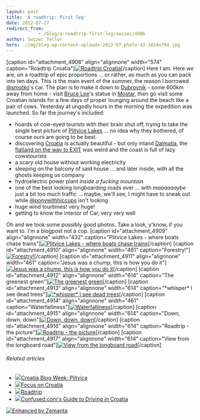 ```yaml
---
layout: post
title: 'A roadtrip: First leg'
date: 2012-07-27
redirect_from: 
            - /blog/a-roadtrip-first-leg/swizec/4906
author: Swizec Teller
hero: ./img/blog-wp-content-uploads-2012-07-photo-43-1024x764.jpg
---
```

\[caption id="attachment_4908" align="alignnone" width="574" caption="Roadtrip Croatia"][![Roadtrip Croatia](./img/blog-wp-content-uploads-2012-07-photo-43-1024x764.jpg "Roadtrip Croatia")](http://swizec.com/blog/wp-content/uploads/2012/07/photo-43.jpeg)\[/caption] Here I am. Here _we_ are, on a roadtrip of epic proportions ... or rather, as much as you can pack into ten days. This is the main event of the summer, the reason I borrowed [@smotko](http://twitter.com/smotko)'s car. The plan is to make it down to [Dubrovnik](http://whc.unesco.org/en/list/95 "Old City of Dubrovnik") - some 600km away from home - visit [Bruce Lee](http://www.bruceleefoundation.com/ "Bruce Lee")'s statue in [Mostar](<http://maps.google.com/maps?ll=43.3333333333,17.8&spn=0.1,0.1&q=43.3333333333,17.8 (Mostar)&t=h> "Mostar"), then go visit some Croatian islands for a few days of proper lounging around the beach like a pair of cows. Yesterday at ungodly hours in the morning the expedition was launched. So far the journey's included:

- hoards of cow-eyed tourists with their brain shut off, trying to take the single best picture of [Plitvice Lakes](http://whc.unesco.org/en/list/98 "Plitvice Lakes National Park") ... no idea why they bothered, of course ours are going to be best.
- discovering [Croatia](<http://maps.google.com/maps?ll=45.8,16.0&spn=10.0,10.0&q=45.8,16.0 (Croatia)&t=h> "Croatia") is actually beautiful - but only inland [Dalmatia](http://en.wikipedia.org/wiki/Dalmatia "Dalmatia"), the [flatland on the way to EXIT](http://swizec.com/blog/geek-at-a-music-festival-day-1/swizec/4825 "Geek at a music festival: Day 1") was weird and the coast is full of lazy cowstourists
- a scary old house without working electricity
- sleeping on the balcony of said house ... and later inside, with all the ghosts keeping us company
- hydroelectric power plant _inside a fucking mountain_
- one of the best looking longboarding roads ever ... with _maaaaaaybe_ just a bit too much traffic ... maybe, we'll see, I might have to sneak out while [@ponywithhiccups](http://twitter.com/ponywithhiccups) isn't looking
- huge wind tourbines! very huge!
- getting to know the interior of Car, very very well

Oh and we took some possibly good photos. Take a look, y'know, if you want to. I'm a blogpost not a cop. \[caption id="attachment_4909" align="alignnone" width="432" caption="Plitvice Lakes - where boats chase trains"][![Plitvice Lakes - where boats chase trains](http://swizec.com/blog/wp-content/uploads/2012/07/IMG_20120726_183936.jpeg "Plitvice Lakes - where boats chase trains")](./img/blog-wp-content-uploads-2012-07-IMG_20120726_183936.jpg)\[/caption] \[caption id="attachment_4910" align="alignnone" width="461" caption="Forestry!"][![Forestry!](./img/blog-wp-content-uploads-2012-07-IMG_1452-768x1024.jpg "Forestry!")](http://swizec.com/blog/wp-content/uploads/2012/07/IMG_1452.jpg)\[/caption] \[caption id="attachment_4911" align="alignnone" width="461" caption="Jesus was a chump, this is how you do it"][![Jesus was a chump, this is how you do it](./img/blog-wp-content-uploads-2012-07-IMG_1438-768x1024.jpg "Jesus was a chump, this is how you do it")](http://swizec.com/blog/wp-content/uploads/2012/07/IMG_1438.jpg)\[/caption] \[caption id="attachment_4912" align="alignnone" width="614" caption="The greenest green"][![The greenest green](./img/blog-wp-content-uploads-2012-07-photo-13-e1343393002368.jpg "The greenest green")](http://swizec.com/blog/wp-content/uploads/2012/07/photo-13.jpeg)\[/caption] \[caption id="attachment_4913" align="alignnone" width="614" caption="\*whisper\* I see dead trees"][![\*whisper\* I see dead trees](./img/blog-wp-content-uploads-2012-07-photo-23-1024x764.jpg "*whisper* I see dead trees")](http://swizec.com/blog/wp-content/uploads/2012/07/photo-23.jpeg)\[/caption] \[caption id="attachment_4914" align="alignnone" width="461" caption="Waterfalliness"][![Waterfalliness](./img/blog-wp-content-uploads-2012-07-IMG_1559-768x1024.jpg "Waterfalliness")](http://swizec.com/blog/wp-content/uploads/2012/07/IMG_1559.jpg)\[/caption] \[caption id="attachment_4915" align="alignnone" width="614" caption="Down, down, down"][![Down, down, down](./img/blog-wp-content-uploads-2012-07-IMG_1565-1024x768.jpg "Down, down, down")](http://swizec.com/blog/wp-content/uploads/2012/07/IMG_1565.jpg)\[/caption] \[caption id="attachment_4916" align="alignnone" width="614" caption="Roadtrip - the picture"][![Roadtrip - the picture](./img/blog-wp-content-uploads-2012-07-IMG_1646-1024x768.jpg "Roadtrip - the picture")](http://swizec.com/blog/wp-content/uploads/2012/07/IMG_1646.jpg)\[/caption] \[caption id="attachment_4917" align="alignnone" width="614" caption="View from the longboard road"][![View from the longboard road](./img/blog-wp-content-uploads-2012-07-photo-52-1024x764.jpg "View from the longboard road")](http://swizec.com/blog/wp-content/uploads/2012/07/photo-52.jpeg)\[/caption]

###### Related articles

- [![](http://i.zemanta.com/94797801_80_80.jpg)](http://theegotripper.com/2012/06/17/croatia-blog-week-plitvice/)[Croatia Blog Week: Plitvice](http://theegotripper.com/2012/06/17/croatia-blog-week-plitvice/)
- [![](http://i.zemanta.com/94912564_80_80.jpg)](http://travelnotes.wordpress.com/2012/06/18/focus-on-croatia/)[Focus on Croatia](http://travelnotes.wordpress.com/2012/06/18/focus-on-croatia/)
- [![](http://i.zemanta.com/93119465_80_80.jpg)](http://girlonamissionblog.wordpress.com/2012/06/03/roadtrip/)[Roadtrip](http://girlonamissionblog.wordpress.com/2012/06/03/roadtrip/)
- [![](http://i.zemanta.com/noimg_21_80_80.jpg)](http://www.confused.com/guides/motoring/car-insurance/confused-com-s-guide-to-driving-in-croatia-2442555746)[Confused.com's Guide to Driving in Croatia](http://www.confused.com/guides/motoring/car-insurance/confused-com-s-guide-to-driving-in-croatia-2442555746)

[![Enhanced by Zemanta](http://img.zemanta.com/zemified_e.png?x-id=6cc1b74a-b1ec-40fc-b87b-ab5aaaa08830)](http://www.zemanta.com/?px "Enhanced by Zemanta")